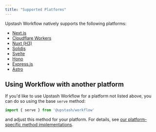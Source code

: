 ```yaml
---
title: "Supported Platforms"
---
```


Upstash Workflow natively supports the following platforms:

- [Next.js](/workflow/quickstarts/vercel-nextjs)
- [Cloudflare Workers](/workflow/quickstarts/cloudflare-workers)
- [Nuxt (H3)](/workflow/quickstarts/nuxt)
- [Solidjs](/workflow/quickstarts/solidjs)
- [Svelte](/workflow/quickstarts/svelte)
- [Hono](/workflow/quickstarts/hono)
- [Express.js](/workflow/quickstarts/express)
- [Astro](/workflow/quickstarts/astro)


## Using Workflow with another platform

If you'd like to use Upstash Workflow for a platform not listed above, you can do so using the base `serve` method:

```javascript
import { serve } from '@upstash/workflow'
```

and adjust this method for your platform. For details, see [our platform-specific method implementations](https://github.com/upstash/workflow-js/tree/main/platforms).
